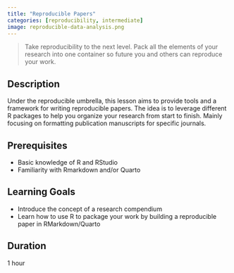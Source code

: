 ```yaml
---
title: "Reproducible Papers"
categories: [reproducibility, intermediate]
image: reproducible-data-analysis.png
---
```


> Take reproducibility to the next level. Pack all the elements of your research into one container so future you and others can reproduce your work.


## Description
Under the reproducible umbrella, this lesson aims to provide tools and a framework for writing reproducible papers. The idea is to leverage different R packages to help you organize your research from start to finish. Mainly focusing on formatting publication manuscripts for specific journals.

## Prerequisites
- Basic knowledge of R and RStudio
- Familiarity with Rmarkdown and/or Quarto


## Learning Goals
- Introduce the concept of a research compendium
- Learn how to use R to package your work by building a reproducible paper in RMarkdown/Quarto

## Duration
1 hour
